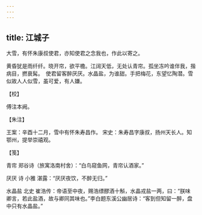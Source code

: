 ```yaml
---
---
---
```

title: 江城子
---







大雪，有怀朱康叔使君，亦知使君之念我也，作此以寄之。

黄昏犹是雨纤纤。晓开帘，欲平檐。江阔天低，无处认青帘。孤坐冻吟谁伴我，揩病目，撚衰髯。　使君留客醉厌厌。水晶盐，为谁甜。手把梅花，东望忆陶潜。雪似故人人似雪，虽可爱，有人嫌。





【校】


傅注本阙。





【朱注】


王案：辛酉十二月，雪中有怀朱寿昌作。 宋史：朱寿昌字康叔，扬州天长人。知鄂州，提举崇禧观。





【笺】


青帘 郑谷诗（旅寓洛南村舍）：“白鸟窥鱼网，青帘认酒家。”

厌厌 诗 小雅 湛露：“厌厌夜饮，不醉无归。”

水晶盐 北史 崔浩传：帝语至中夜，赐浩缥醪酒十斛，水晶戎盐一两，曰：“朕味卿言，若此盐酒，故与卿同其味也。”李白题东溪公幽居诗：“客到但知留一醉，盘中只有水晶盐。”